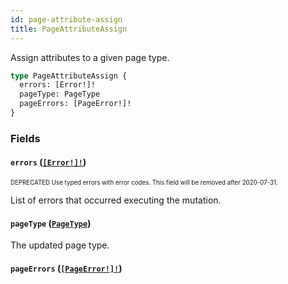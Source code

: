 ```yaml
---
id: page-attribute-assign
title: PageAttributeAssign
---
```


Assign attributes to a given page type.

```graphql
type PageAttributeAssign {
  errors: [Error!]!
  pageType: PageType
  pageErrors: [PageError!]!
}
```

### Fields

#### `errors` ([`[Error!]!`](/developer/api-reference/objects/error.mdx))

<sub><sup><span className="deprecatedTag">DEPRECATED</span> Use typed errors with error codes. This field will be removed after 2020-07-31.</sup></sub>

List of errors that occurred executing the mutation.

#### `pageType` ([`PageType`](/developer/api-reference/objects/page-type.mdx))

The updated page type.

#### `pageErrors` ([`[PageError!]!`](/developer/api-reference/objects/page-error.mdx))
